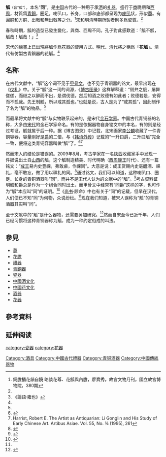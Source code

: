 {{about|青铜酒器|古代用来书写的木简|觚（木简）}}
{{multiple image
 | header = 觚的不同用途
 | width     = 150
 | align = right
 | image1    =gu_with_animal_mask.jpg
 | alt1      = 
 | caption1  = [[商代|商代]]中期的[[青銅|青銅]][[兽面纹|兽面纹]]觚，作爲[[酒器|酒器]]
 | image2    =Qianlong11.jpg
 | alt2      = 
 | caption2  = 〈[[弘曆|弘曆]]古裝像圖冊〉 ，現藏北京[[故宮博物院_(北京)|故宮博物院]]，圖上[[乾隆帝|乾隆帝]]左後方高-{[[几|几]]}-上有[[宜興|宜興]][[紫砂|紫砂]]花觚，觚內以[[銅|銅]][[花膽|膽]]插花<ref name="a"/>
}}
'''觚'''<small>（音“孤”）</small>，本名“'''同'''”，是[[中国|中国]]古代的一种用于承[[酒|酒]]的[[礼器|礼器]]，盛行于[[商朝|商]]晚期和[[西周|西周]]，材質爲[[青銅|青銅]]。圈足，喇叭口，长身，口部和底部都呈现为[[喇叭|喇叭]]状，形似[[尊|尊]]。有圓[[胴|胴]]和方胴、出戟和無出戟等之分。<ref name="a">銅膽插花韻自饒 略談花尊、花觚與內膽，廖寶秀，故宮文物月刊，國立故宮博物院，380期</ref>[[宋|宋]]和明清時期所製者則多爲[[瓷|瓷]]質。<ref name="a"/>

春秋時期，觚的造型已發生變化，與商、西周不同。孔子對此感歎道：「觚不觚，觚哉！觚哉！」<ref>《論語·雍也》</ref>

宋代的繪畫上已出現將觚作爲[[花器|花器]]的使用方式。[[明代|明代]]、[[清代|清代]]將之稱爲「'''花觚'''」。清代有仿製古青銅器的花觚。<ref name="a"/>

== 名称 ==
在古代文献中，“觚”这个词不见于[[甲骨文|甲骨文]]，也不见于青铜器的铭文，最早出现在《[[儀禮|仪礼]]》中。关于“觚”这一词的词源，《[[博古图录|博古图录]]》这样解释道：“侧弁之俄，屡舞傞傞，而继之以醉而不出，是谓伐德，然后知酒之败德有如此者；败德若是，安得而不孤哉。先王制觚，所以戒其孤也。”也就是说，古人是为了“戒其孤”，因此制作了名为“觚”的物品。<ref name=":0" />

而最早将文献中的“觚”与实物联系起来的，是宋代[[金石学家|金石学家]]。中国古代青铜器的名称，大多由[[宋代|宋代]]的金石学家命名。有的是依据器物自身铭文中的本名，有的则是经过考证，觚就属于后一种。据《博古图录》中记载，北宋画家[[李公麟|李公麟]]收藏了一件青铜容器，容量刚好是[[爵|爵]]的二倍，与《[[韩诗外传|韩诗外传]]》记载的“一升曰爵，二升曰觚”完全一致，便将这类青铜容器叫做“觚”了。<ref name=":0">{{Cite book|edition=第2版|chapter=殷墟出土青铜觚形器之研究：花纹的比较（1964）|url=https://www.worldcat.org/oclc/1046076134|location=上海|isbn=978-7-208-14540-5|oclc=1046076134|last=李|title=殷墟青铜器研究|first=济|publisher=上海人民出版社|year=2017|pages=3}}</ref><ref name="Harrist, Robert E 1995">Harrist, Robert E. The Artist as Antiquarian: Li Gonglin and His Study of Early Chinese Art. Artibus Asiae. Vol. 55, No. ¾ (1995), 261</ref>

然而宋人的结论是错误的。2009年8月，考古学家在一名[[陕西省|陕西]]收藏家手中发现一件据说出土自[[山西省|山西]]的觚，这个觚制造精美、时代明确（[[西周|西周]][[周康王|康王]]时代）、还有一篇铭文：“[[周成王|成王]]易内史豊祼，弗敢豦，作祼同”。大意是说：成王赏赐内史亳醴酒、祼礼，亳不敢忘，做了用以祼礼的同。<ref name=":1">{{Cite journal|title=读金随札——内史亳同|url=https://kns.cnki.net/kcms/detail/detail.aspx?dbcode=CJFD&filename=KGYW201002009&dbname=CJFD2010&uid=WEEvREcwSlJHSldSdmVqM1BLUWdMWnl2NVlicXVleGdzRnNyTTlSc0Vybz0=$9A4hF_YAuvQ5obgVAqNKPCYcEjKensW4IQMovwHtwkF4VYPoHbKxJw!!|last=王|first=占奎|date=2010|journal=考古与文物|issue=02|pages=34–39+2|issn=1000-7830|access-date=2020-09-30|archive-date=2020-12-12|archive-url=https://web.archive.org/web/20201212010842/https://kns.cnki.net/kcms/detail/detail.aspx?dbcode=CJFD&filename=KGYW201002009&dbname=CJFD2010&uid=WEEvREcwSlJHSldSdmVqM1BLUWdMWnl2NVlicXVleGdzRnNyTTlSc0Vybz0%3D%249A4hF_YAuvQ5obgVAqNKPCYcEjKensW4IQMovwHtwkF4VYPoHbKxJw%21%21|dead-url=no}}</ref>通过铭文，我们可以知道，这种喇叭口、圈足、长身的青铜酒器叫“同”，而并不是宋代人认为的文献中的“觚”。<ref>{{Cite journal|title=内史亳丰同的初步研究|url=https://kns.cnki.net/kcms/detail/detail.aspx?dbcode=CJFD&filename=KGYW201002008&dbname=CJFD2010&uid=WEEvREcwSlJHSldSdmVqM1BLUWdMWnl2NVlicXVleGdzRnNyTTlSc0Vybz0=$9A4hF_YAuvQ5obgVAqNKPCYcEjKensW4IQMovwHtwkF4VYPoHbKxJw!!|last=吴|first=镇烽|date=2010|journal=考古与文物|issue=02|pages=30–33+129+2|issn=1000-7830|access-date=2020-09-30|archive-date=2020-12-12|archive-url=https://web.archive.org/web/20201212010821/https://kns.cnki.net/kcms/detail/detail.aspx?dbcode=CJFD&filename=KGYW201002008&dbname=CJFD2010&uid=WEEvREcwSlJHSldSdmVqM1BLUWdMWnl2NVlicXVleGdzRnNyTTlSc0Vybz0%3D%249A4hF_YAuvQ5obgVAqNKPCYcEjKensW4IQMovwHtwkF4VYPoHbKxJw%21%21|dead-url=no}}</ref>考古资料证明觚和爵总是作为一个组合同时出土，而甲骨文中经常有“同爵”这样的字，也可作为“觚”本应叫“同”的证明。<ref>{{Cite web|title=商周青铜器自名疏证|url=https://kns.cnki.net/kcms/detail/detail.aspx?filename=1019914770.nh&dbcode=CDFD&dbname=CDFDTEMP&v=srZcTi0VK1YxEclPwu3tu1d8eSCgT2b3RLK3YKFqrql98Pg%25mmd2FloaWGce3igR%25mmd2BRArC|author=查飞能|date=2019|format=|publisher=西南大学|pages=167-173|language=|access-date=2020-09-30|archive-date=2020-12-12|archive-url=https://web.archive.org/web/20201212005818/https://kns.cnki.net/kcms/detail/detail.aspx?filename=1019914770.nh&dbcode=CDFD&dbname=CDFDTEMP&v=srZcTi0VK1YxEclPwu3tu1d8eSCgT2b3RLK3YKFqrql98Pg%25mmd2FloaWGce3igR%25mmd2BRArC|dead-url=no}}</ref>《[[尚书_(书)|尚书]]·顾命》中也有关于“同”的记载，但早在汉代，人们便已不知“同”为何物，众说纷纭。<ref name=":1" />现在我们知道，被宋人误称为“觚”的青铜酒器其实叫“同”。

至于文献中的“觚”是什么器物，还需要另加研究。<ref>{{Cite web|title=觚原来叫“同”，觚是什么则不知道？！|url=http://www.kaogu.net.cn/cn/kaoguyuandi/kaogusuibi/2013/1025/34835.html|accessdate=2020-09-30|work=www.kaogu.net.cn|archive-date=2020-12-12|archive-url=https://web.archive.org/web/20201212010045/http://www.kaogu.net.cn/cn/kaoguyuandi/kaogusuibi/2013/1025/34835.html|dead-url=no}}</ref>然而自宋至今已近千年，人们已经习惯将这种青铜器称为觚，成为一种约定俗成的叫法。
==參見==
*[[尊|尊]]
*[[花膽|花膽]]
*[[禮器|禮器]]
*[[青銅器|青銅器]]
*[[瓷器|瓷器]]
*[[中國酒文化|中國酒文化]]
*[[中國花文化|中國花文化]]
*[[酒器|酒器]]
*[[花器|花器]]
==參考資料==
{{reflist}}

== 延伸阅读 ==
{{Wikisource further reading}}

{{礼器}}

[[Category:酒具|Category:酒具]]
[[Category:中國古代禮器|Category:中國古代禮器]]
[[Category:青铜酒器|Category:青铜酒器]]
[[category:瓷器|category:瓷器]]
[[category:花器|category:花器]]
[[Category:中國傳統器物|Category:中國傳統器物]]